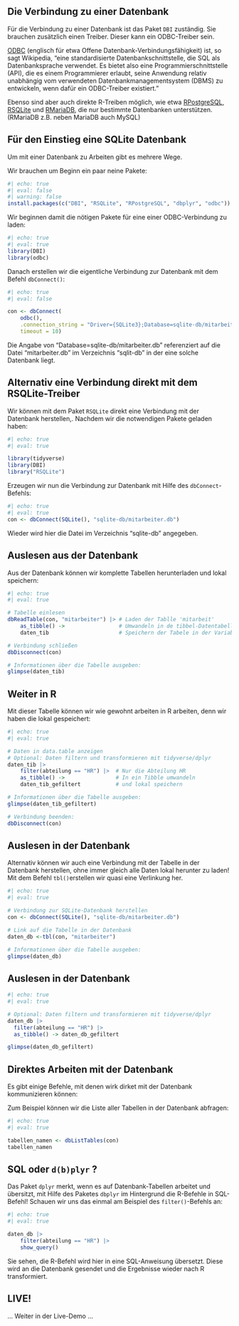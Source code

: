<!--

# Datenbanken als Quelle

-->

## Die Verbindung zu einer Datenbank

Für die Verbindung zu einer Datenbank ist das Paket `DBI` zuständig. 
Sie brauchen zusätzlich einen Treiber. 
Dieser kann ein ODBC-Treiber sein.

[ODBC](https://de.wikipedia.org/wiki/Open_Database_Connectivity)  (englisch für etwa Offene Datenbank-Verbindungsfähigkeit) ist, so sagt Wikipedia, "eine standardisierte Datenbankschnittstelle, die SQL als Datenbanksprache verwendet. Es bietet also eine Programmierschnittstelle (API), die es einem Programmierer erlaubt, seine Anwendung relativ unabhängig vom verwendeten Datenbankmanagementsystem (DBMS) zu entwickeln, wenn dafür ein ODBC-Treiber existiert."

Ebenso sind aber auch direkte R-Treiben möglich, wie etwa [RPostgreSQL](https://github.com/tomoakin/RPostgreSQL), [RSQLite](https://rsqlite.r-dbi.org) und [RMariaDB](https://github.com/r-dbi/RMariaDB), die nur bestimmte Datenbanken unterstützen. (RMariaDB z.B. neben MariaDB auch MySQL)


## Für den Einstieg eine SQLite Datenbank

Um mit einer Datenbank zu Arbeiten gibt es mehrere Wege.

Wir brauchen um Beginn ein paar neine  Pakete:

```r
#| echo: true
#| eval: false
#| warning: false
install.packages(c("DBI", "RSQLite", "RPostgreSQL", "dbplyr", "odbc"))
```

Wir beginnen damit die nötigen Pakete für eine einer ODBC-Verbindung zu laden:

```r
#| echo: true
#| eval: true
library(DBI)
library(odbc)
```

Danach erstellen wir die eigentliche Verbindung zur Datenbank mit dem Befehl `
dbConnect()`:

```r
#| echo: true
#| eval: false

con <- dbConnect(
    odbc(), 
    .connection_string = "Driver={SQLite3};Database=sqlite-db/mitarbeiter.db",
    timeout = 10)
```

Die Angabe von "Database=sqlite-db/mitarbeiter.db" referenziert auf die Datei "mitarbeiter.db" im Verzeichnis "sqlit-db" in der eine solche Datenbank liegt.


## Alternativ eine Verbindung direkt mit dem RSQLite-Treiber

Wir können mit dem Paket `RSQLite` direkt eine Verbindung mit der Datenbank herstellen,. Nachdem wir die notwendigen Pakete geladen haben:

```r
#| echo: true
#| eval: true

library(tidyverse)
library(DBI)
library("RSQLite")
```

Erzeugen wir nun die Verbindung zur Datenbank mit Hilfe des `dbConnect`-Befehls:

```r
#| echo: true
#| eval: true
con <- dbConnect(SQLite(), "sqlite-db/mitarbeiter.db")
```

Wieder wird hier die Datei im Verzeichnis "sqlite-db" angegeben.


## Auslesen aus der Datenbank

Aus der Datenbank können wir komplette Tabellen herunterladen und lokal speichern:

```r
#| echo: true
#| eval: true

# Tabelle einlesen
dbReadTable(con, "mitarbeiter") |> # Laden der Tablle 'mitarbeit'
    as_tibble() ->                 # Umwandeln in de tibbel-Datentabelle
    daten_tib                      # Speichern der Tabele in der Variable daten_tib

# Verbindung schließen
dbDisconnect(con)

# Informationen über die Tabelle ausgeben:
glimpse(daten_tib)

```

## Weiter in R

Mit dieser Tabelle können wir wie gewohnt arbeiten in R arbeiten, denn wir haben die lokal gespeichert:

```r
#| echo: true
#| eval: true

# Daten in data.table anzeigen
# Optional: Daten filtern und transformieren mit tidyverse/dplyr
daten_tib |>
    filter(abteilung == "HR") |>  # Nur die Abteilung HR
    as_tibble() ->                # In ein Tibble umwandeln
    daten_tib_gefiltert           # und lokal speichern

# Informationen über die Tabelle ausgeben:
glimpse(daten_tib_gefiltert)

# Verbindung beenden:
dbDisconnect(con)

```


## Auslesen in der Datenbank

Alternativ können wir auch eine Verbindung mit der Tabelle in der Datenbank herstellen, ohne immer gleich alle Daten lokal herunter zu laden! 
Mit dem Befehl `tbl()`erstellen wir quasi eine Verlinkung her.

```r
#| echo: true
#| eval: true

# Verbindung zur SQLite-Datenbank herstellen
con <- dbConnect(SQLite(), "sqlite-db/mitarbeiter.db")

# Link auf die Tabelle in der Datenbank
daten_db <-tbl(con, "mitarbeiter")

# Informationen über die Tabelle ausgeben:
glimpse(daten_db)
```

## Auslesen in der Datenbank

```r
#| echo: true
#| eval: true

# Optional: Daten filtern und transformieren mit tidyverse/dplyr
daten_db |>
  filter(abteilung == "HR") |>
  as_tibble() -> daten_db_gefiltert

glimpse(daten_db_gefiltert)
```


## Direktes Arbeiten mit der Datenbank

Es gibt einige Befehle, mit denen wirk dirket mit der Datenbank kommunizieren können:

Zum Beispiel können wir die Liste aller Tabellen in der Datenbank abfragen:

```r
#| echo: true
#| eval: true

tabellen_namen <- dbListTables(con)
tabellen_namen
```

## SQL oder `d(b)plyr` ?

Das Paket `dplyr` merkt, wenn es auf Datenbank-Tabellen arbeitet und übersitzt, mit Hilfe des Paketes `dbplyr` im Hintergrund die R-Befehle in SQL-Befehl!
Schauen wir uns das einmal am Beispiel des `filter()`-Befehls an:

```r
#| echo: true
#| eval: true

daten_db |>
    filter(abteilung == "HR") |>
    show_query()
```

Sie sehen, die R-Befehl wird hier in eine SQL-Anweisung übersetzt. Diese wird an die Datenbank gesendet und die Ergebnisse wieder nach R transformiert.


## LIVE!

... Weiter in der Live-Demo ...
